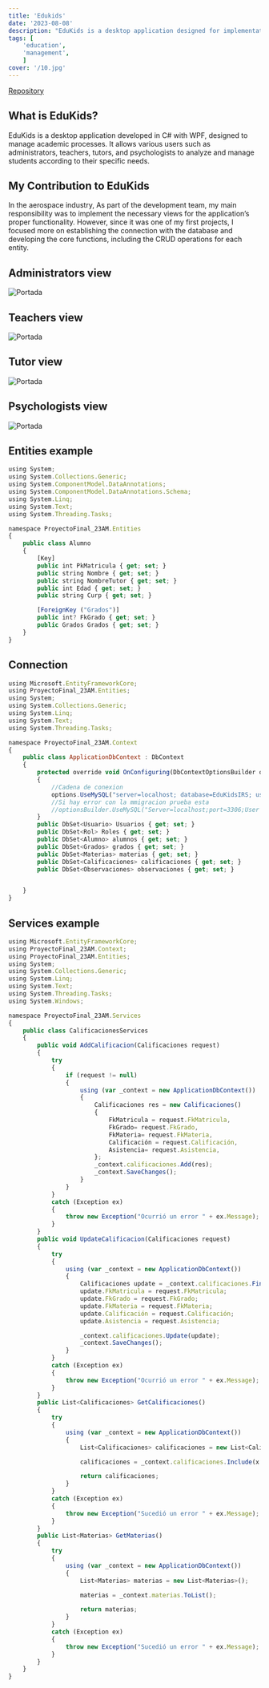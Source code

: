 ```yaml
---
title: 'Edukids'
date: '2023-08-08'
description: "EduKids is a desktop application designed for implementation in a private school system to manage students and teaching staff. It was developed by a team of programmers from UPQROO, in which I participated as a developer."
tags: [
	'education',
	'management',
	]
cover: '/10.jpg'
---
```

<a href="https://github.com/robertoofb/ProyectoFinal-23AM-IRS" target="_blank" class="text-white hover:underline">Repository</a>

## What is EduKids?
<Notation type="underline" color="yellow">EduKids is a desktop application developed in C# with WPF, designed to manage academic processes. It allows various users such as administrators, teachers, tutors, and psychologists to analyze and manage students according to their specific needs.</Notation>

## My Contribution to EduKids
In the aerospace industry, <Notation type="bracket" color="yellow" padding="10px" strokeWidth="2">As part of the development team, my main responsibility was to implement the necessary views for the application’s proper functionality. However, since it was one of my first projects, I focused more on establishing the connection with the database and developing the core functions, including the CRUD operations for each entity.</Notation>

## Administrators view
<img src="/6.jpg" alt="Portada" class="object-cover w-full h-full" />

## Teachers view
<img src="/7.jpg" alt="Portada" class="object-cover w-full h-full" />

## Tutor view
<img src="/8.jpg" alt="Portada" class="object-cover w-full h-full" />

## Psychologists view
<img src="/9.jpg" alt="Portada" class="object-cover w-full h-full" />

## Entities example
```js
using System;
using System.Collections.Generic;
using System.ComponentModel.DataAnnotations;
using System.ComponentModel.DataAnnotations.Schema;
using System.Linq;
using System.Text;
using System.Threading.Tasks;

namespace ProyectoFinal_23AM.Entities
{
    public class Alumno
    {
        [Key]
        public int PkMatricula { get; set; }
        public string Nombre { get; set; }
        public string NombreTutor { get; set; }
        public int Edad { get; set; }
        public string Curp { get; set; }

        [ForeignKey ("Grados")]
        public int? FkGrado { get; set; }
        public Grados Grados { get; set; }
    }
}
```

## Connection
```js
using Microsoft.EntityFrameworkCore;
using ProyectoFinal_23AM.Entities;
using System;
using System.Collections.Generic;
using System.Linq;
using System.Text;
using System.Threading.Tasks;

namespace ProyectoFinal_23AM.Context
{
    public class ApplicationDbContext : DbContext
    {
        protected override void OnConfiguring(DbContextOptionsBuilder options)
        {
            //Cadena de conexion
            options.UseMySQL("server=localhost; database=EduKidsIRS; user=root; password=");
            //Si hay error con la mmigracion prueba esta
            //optionsBuilder.UseMySQL("Server=localhost;port=3306;User ID=root; Database=Empleados23BM");
        }
        public DbSet<Usuario> Usuarios { get; set; }
        public DbSet<Rol> Roles { get; set; }
        public DbSet<Alumno> alumnos { get; set; }
        public DbSet<Grados> grados { get; set; }
        public DbSet<Materias> materias { get; set; }
        public DbSet<Calificaciones> calificaciones { get; set; }
        public DbSet<Observaciones> observaciones { get; set; }


    }
}  
```
## Services example
```js
using Microsoft.EntityFrameworkCore;
using ProyectoFinal_23AM.Context;
using ProyectoFinal_23AM.Entities;
using System;
using System.Collections.Generic;
using System.Linq;
using System.Text;
using System.Threading.Tasks;
using System.Windows;

namespace ProyectoFinal_23AM.Services
{
    public class CalificacionesServices
    {
        public void AddCalificacion(Calificaciones request)
        {
            try
            {
                if (request != null)
                {
                    using (var _context = new ApplicationDbContext())
                    {
                        Calificaciones res = new Calificaciones()
                        {
                            FkMatricula = request.FkMatricula,
                            FkGrado= request.FkGrado,
                            FkMateria= request.FkMateria,
                            Calificación = request.Calificación,
                            Asistencia= request.Asistencia,
                        };
                        _context.calificaciones.Add(res);
                        _context.SaveChanges();
                    }
                }
            }
            catch (Exception ex)
            {
                throw new Exception("Ocurrió un error " + ex.Message);
            }
        }
        public void UpdateCalificacion(Calificaciones request)
        {
            try
            {
                using (var _context = new ApplicationDbContext())
                {
                    Calificaciones update = _context.calificaciones.Find(request.PkCalificaciones);
                    update.FkMatricula = request.FkMatricula;
                    update.FkGrado = request.FkGrado;
                    update.FkMateria = request.FkMateria;
                    update.Calificación = request.Calificación;
                    update.Asistencia = request.Asistencia;

                    _context.calificaciones.Update(update);
                    _context.SaveChanges();
                }
            }
            catch (Exception ex)
            {
                throw new Exception("Ocurrió un error " + ex.Message);
            }
        }
        public List<Calificaciones> GetCalificaciones()
        {
            try
            {
                using (var _context = new ApplicationDbContext())
                {
                    List<Calificaciones> calificaciones = new List<Calificaciones>();

                    calificaciones = _context.calificaciones.Include(x => x.Materias).Include(x => x.Grados).Include(x => x.Alumnos).ToList();

                    return calificaciones;
                }
            }
            catch (Exception ex)
            {
                throw new Exception("Sucedió un error " + ex.Message);
            }
        }
        public List<Materias> GetMaterias()
        {
            try
            {
                using (var _context = new ApplicationDbContext())
                {
                    List<Materias> materias = new List<Materias>();

                    materias = _context.materias.ToList();

                    return materias;
                }
            }
            catch (Exception ex)
            {
                throw new Exception("Sucedió un error " + ex.Message);
            }
        }
    }
}
```